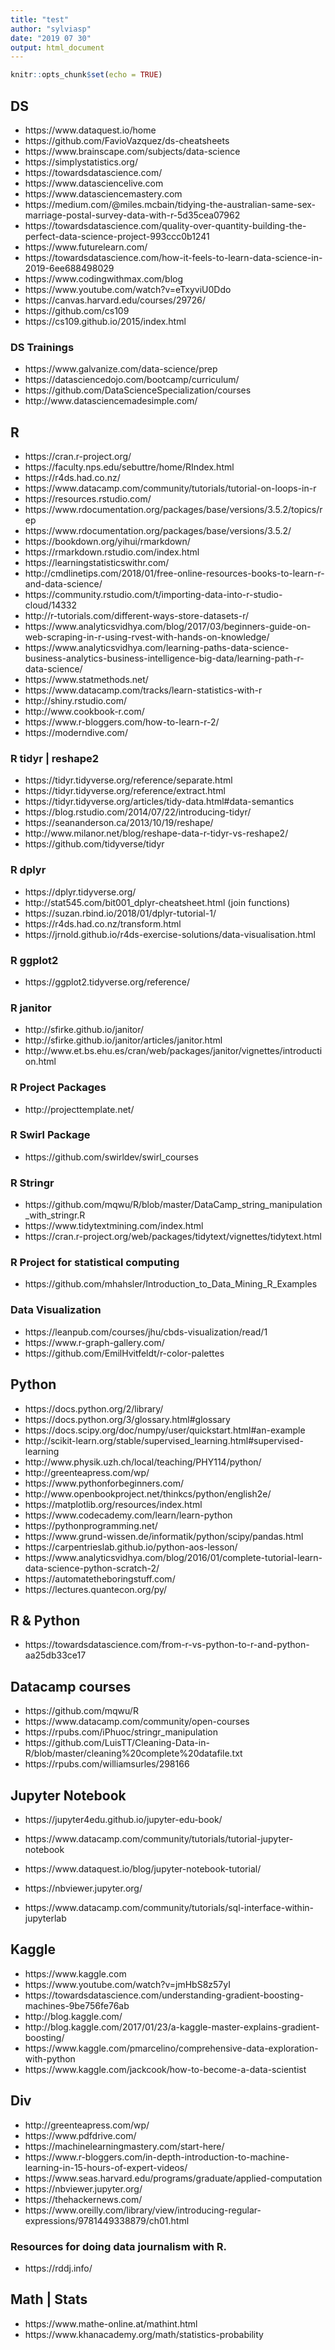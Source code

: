 ```yaml
---
title: "test"
author: "sylviasp"
date: "2019 07 30"
output: html_document
---
```


```r
knitr::opts_chunk$set(echo = TRUE)
```

## DS
- https://www.dataquest.io/home
- https://github.com/FavioVazquez/ds-cheatsheets
- https://www.brainscape.com/subjects/data-science
- https://simplystatistics.org/
- https://towardsdatascience.com/
- https://www.datasciencelive.com
- https://www.datasciencemastery.com
- https://medium.com/@miles.mcbain/tidying-the-australian-same-sex-marriage-postal-survey-data-with-r-5d35cea07962
- https://towardsdatascience.com/quality-over-quantity-building-the-perfect-data-science-project-993ccc0b1241
- https://www.futurelearn.com/
- https://towardsdatascience.com/how-it-feels-to-learn-data-science-in-2019-6ee688498029
- https://www.codingwithmax.com/blog
- https://www.youtube.com/watch?v=eTxyviU0Ddo
- https://canvas.harvard.edu/courses/29726/
- https://github.com/cs109
- https://cs109.github.io/2015/index.html

### DS Trainings
- https://www.galvanize.com/data-science/prep
- https://datasciencedojo.com/bootcamp/curriculum/
- https://github.com/DataScienceSpecialization/courses
- http://www.datasciencemadesimple.com/


## R
- https://cran.r-project.org/
- https://faculty.nps.edu/sebuttre/home/RIndex.html
- https://r4ds.had.co.nz/
- https://www.datacamp.com/community/tutorials/tutorial-on-loops-in-r
- https://resources.rstudio.com/
- https://www.rdocumentation.org/packages/base/versions/3.5.2/topics/rep
- https://www.rdocumentation.org/packages/base/versions/3.5.2/
- https://bookdown.org/yihui/rmarkdown/
- https://rmarkdown.rstudio.com/index.html
- https://learningstatisticswithr.com/
- http://cmdlinetips.com/2018/01/free-online-resources-books-to-learn-r-and-data-science/
- https://community.rstudio.com/t/importing-data-into-r-studio-cloud/14332
- http://r-tutorials.com/different-ways-store-datasets-r/
- https://www.analyticsvidhya.com/blog/2017/03/beginners-guide-on-web-scraping-in-r-using-rvest-with-hands-on-knowledge/
- https://www.analyticsvidhya.com/learning-paths-data-science-business-analytics-business-intelligence-big-data/learning-path-r-data-science/
- https://www.statmethods.net/
- https://www.datacamp.com/tracks/learn-statistics-with-r
- http://shiny.rstudio.com/
- http://www.cookbook-r.com/
- https://www.r-bloggers.com/how-to-learn-r-2/
- https://moderndive.com/


### R tidyr | reshape2
- https://tidyr.tidyverse.org/reference/separate.html
- https://tidyr.tidyverse.org/reference/extract.html
- https://tidyr.tidyverse.org/articles/tidy-data.html#data-semantics
- https://blog.rstudio.com/2014/07/22/introducing-tidyr/
- https://seananderson.ca/2013/10/19/reshape/
- http://www.milanor.net/blog/reshape-data-r-tidyr-vs-reshape2/
- https://github.com/tidyverse/tidyr


### R dplyr
- https://dplyr.tidyverse.org/
- http://stat545.com/bit001_dplyr-cheatsheet.html (join functions)
- https://suzan.rbind.io/2018/01/dplyr-tutorial-1/
- https://r4ds.had.co.nz/transform.html
- https://jrnold.github.io/r4ds-exercise-solutions/data-visualisation.html


### R ggplot2
- https://ggplot2.tidyverse.org/reference/

### R janitor
- http://sfirke.github.io/janitor/
- http://sfirke.github.io/janitor/articles/janitor.html
- http://www.et.bs.ehu.es/cran/web/packages/janitor/vignettes/introduction.html

### R Project Packages
- http://projecttemplate.net/

### R Swirl Package
- https://github.com/swirldev/swirl_courses

### R Stringr
- https://github.com/mqwu/R/blob/master/DataCamp_string_manipulation_with_stringr.R
- https://www.tidytextmining.com/index.html
- https://cran.r-project.org/web/packages/tidytext/vignettes/tidytext.html


### R Project for statistical computing
- https://github.com/mhahsler/Introduction_to_Data_Mining_R_Examples


### Data Visualization
- https://leanpub.com/courses/jhu/cbds-visualization/read/1
- https://www.r-graph-gallery.com/
- https://github.com/EmilHvitfeldt/r-color-palettes


## Python
- https://docs.python.org/2/library/
- https://docs.python.org/3/glossary.html#glossary
- https://docs.scipy.org/doc/numpy/user/quickstart.html#an-example
- http://scikit-learn.org/stable/supervised_learning.html#supervised-learning
- http://www.physik.uzh.ch/local/teaching/PHY114/python/
- http://greenteapress.com/wp/
- https://www.pythonforbeginners.com/
- http://www.openbookproject.net/thinkcs/python/english2e/
- https://matplotlib.org/resources/index.html
- https://www.codecademy.com/learn/learn-python
- https://pythonprogramming.net/
- https://www.grund-wissen.de/informatik/python/scipy/pandas.html
- https://carpentrieslab.github.io/python-aos-lesson/
- https://www.analyticsvidhya.com/blog/2016/01/complete-tutorial-learn-data-science-python-scratch-2/
- https://automatetheboringstuff.com/
- https://lectures.quantecon.org/py/


## R & Python
- https://towardsdatascience.com/from-r-vs-python-to-r-and-python-aa25db33ce17


## Datacamp courses
- https://github.com/mqwu/R
- https://www.datacamp.com/community/open-courses
- https://rpubs.com/iPhuoc/stringr_manipulation
- https://github.com/LuisTT/Cleaning-Data-in-R/blob/master/cleaning%20complete%20datafile.txt
- https://rpubs.com/williamsurles/298166


## Jupyter Notebook
- https://jupyter4edu.github.io/jupyter-edu-book/
- https://www.datacamp.com/community/tutorials/tutorial-jupyter-notebook
- https://www.dataquest.io/blog/jupyter-notebook-tutorial/
- https://nbviewer.jupyter.org/

- https://www.datacamp.com/community/tutorials/sql-interface-within-jupyterlab


## Kaggle
- https://www.kaggle.com
- https://www.youtube.com/watch?v=jmHbS8z57yI
- https://towardsdatascience.com/understanding-gradient-boosting-machines-9be756fe76ab
- http://blog.kaggle.com/
- http://blog.kaggle.com/2017/01/23/a-kaggle-master-explains-gradient-boosting/
- https://www.kaggle.com/pmarcelino/comprehensive-data-exploration-with-python
- https://www.kaggle.com/jackcook/how-to-become-a-data-scientist



## Div
- http://greenteapress.com/wp/
- https://www.pdfdrive.com/
- https://machinelearningmastery.com/start-here/
- https://www.r-bloggers.com/in-depth-introduction-to-machine-learning-in-15-hours-of-expert-videos/
- https://www.seas.harvard.edu/programs/graduate/applied-computation
- https://nbviewer.jupyter.org/
- https://thehackernews.com/
- https://www.oreilly.com/library/view/introducing-regular-expressions/9781449338879/ch01.html


### Resources for doing data journalism with R.
 - https://rddj.info/


## Math | Stats
- https://www.mathe-online.at/mathint.html
- https://www.khanacademy.org/math/statistics-probability


